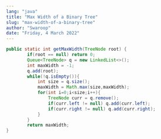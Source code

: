 ```yaml
---
lang: "java"
title: "Max Width of a Binary Tree"
slug: "max-width-of-a-binary-tree"
author: "Swaroop"
date: "Friday, 4 March 2022"
---
```

```java
public static int getMaxWidth(TreeNode root) {
        if(root == null) return 0;
        Queue<TreeNode> q = new LinkedList<>();
        int maxWidth = -1;
        q.add(root);
        while(!q.isEmpty()){
            int size = q.size();
            maxWidth = Math.max(size,maxWidth);
            for(int i=0;i<size;i++){
                TreeNode curr = q.remove();
                if(curr.left != null) q.add(curr.left);
                if(curr.right != null) q.add(curr.right);
            }
        }
        return maxWidth;
}
```